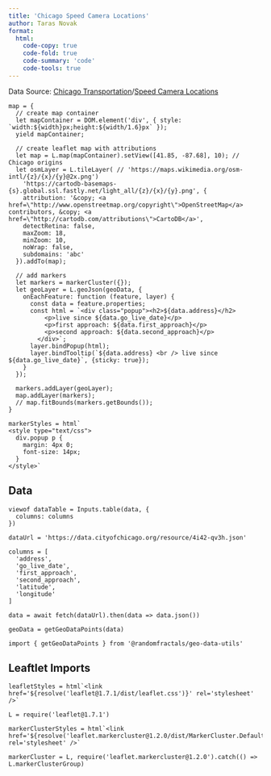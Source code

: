```yaml
---
title: 'Chicago Speed Camera Locations'
author: Taras Novak
format:
  html:
    code-copy: true
    code-fold: true
    code-summary: 'code'
    code-tools: true
---
```


Data Source: [Chicago Transportation](https://data.cityofchicago.org/browse?category=Transportation)/[Speed Camera Locations](https://data.cityofchicago.org/Transportation/Speed-Camera-Locations/4i42-qv3h)

```ojs
map = {
  // create map container
  let mapContainer = DOM.element('div', { style: `width:${width}px;height:${width/1.6}px` });
  yield mapContainer;

  // create leaflet map with attributions
  let map = L.map(mapContainer).setView([41.85, -87.68], 10); // Chicago origins
  let osmLayer = L.tileLayer( // 'https://maps.wikimedia.org/osm-intl/{z}/{x}/{y}@2x.png')
    'https://cartodb-basemaps-{s}.global.ssl.fastly.net/light_all/{z}/{x}/{y}.png', {
    attribution: '&copy; <a href=\"http://www.openstreetmap.org/copyright\">OpenStreetMap</a> contributors, &copy; <a href=\"http://cartodb.com/attributions\">CartoDB</a>',
    detectRetina: false,
    maxZoom: 18,
    minZoom: 10,
    noWrap: false,
    subdomains: 'abc'
  }).addTo(map);

  // add markers
  let markers = markerCluster({});
  let geoLayer = L.geoJson(geoData, {
    onEachFeature: function (feature, layer) {
      const data = feature.properties;
      const html = `<div class="popup"><h2>${data.address}</h2>
          <p>live since ${data.go_live_date}</p>
          <p>first approach: ${data.first_approach}</p>
          <p>second approach: ${data.second_approach}</p>
        </div>`;
      layer.bindPopup(html);
      layer.bindTooltip(`${data.address} <br /> live since ${data.go_live_date}`, {sticky: true});
    }
  });

  markers.addLayer(geoLayer);
  map.addLayer(markers);
  // map.fitBounds(markers.getBounds());
}

markerStyles = html`
<style type="text/css">
  div.popup p {
    margin: 4px 0;
    font-size: 14px;
  }
</style>`
```

## Data

```ojs
viewof dataTable = Inputs.table(data, {
  columns: columns
})

dataUrl = 'https://data.cityofchicago.org/resource/4i42-qv3h.json'

columns = [
  'address',
  'go_live_date',
  'first_approach',
  'second_approach',
  'latitude',
  'longitude'
]

data = await fetch(dataUrl).then(data => data.json())

geoData = getGeoDataPoints(data)

import { getGeoDataPoints } from '@randomfractals/geo-data-utils'
```

## Leaftlet Imports

```ojs
leafletStyles = html`<link href='${resolve('leaflet@1.7.1/dist/leaflet.css')}' rel='stylesheet' />`

L = require('leaflet@1.7.1')

markerClusterStyles = html`<link href='${resolve('leaflet.markercluster@1.2.0/dist/MarkerCluster.Default.css')}' rel='stylesheet' />`

markerCluster = L, require('leaflet.markercluster@1.2.0').catch(() => L.markerClusterGroup)
```
